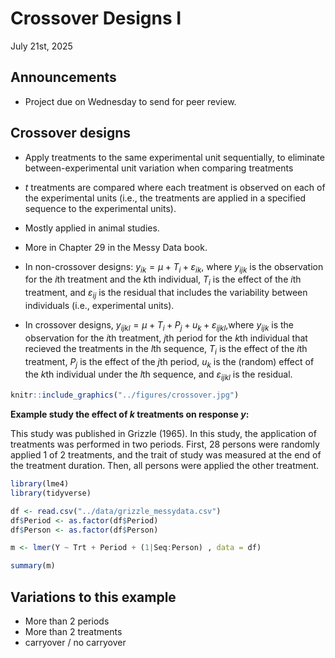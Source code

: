 # Crossover Designs I 
July 21st, 2025  

## Announcements

- Project due on Wednesday to send for peer review. 

## Crossover designs  

- Apply treatments to the same experimental unit sequentially, to eliminate between-experimental unit variation when comparing treatments 
- $t$ treatments are compared where each treatment is observed on each of the experimental units (i.e., the treatments are applied in a specified sequence to the experimental units). 
- Mostly applied in animal studies. 
- More in Chapter 29 in the Messy Data book. 

- In non-crossover designs: $y_{ik} = \mu + T_i+ \varepsilon_{ik}$, where $y_{ijk}$ is the observation for the $i$th treatment and the $k$th individual, $T_i$ is the effect of the $i$th treatment, and $\varepsilon_{ij}$ is the residual that includes the variability between individuals (i.e., experimental units). 
- In crossover designs, $y_{ijkl} = \mu + T_i + P_j + u_k + \varepsilon_{ijkl}$,where $y_{ijk}$ is the observation for the $i$th treatment, $j$th period for the $k$th individual that recieved the treatments in the $l$th sequence, $T_i$ is the effect of the $i$th treatment, $P_j$ is the effect of the $j$th period, $u_k$ is the (random) effect of the $k$th individual under the $l$th sequence, and $\varepsilon_{ijkl}$ is the residual. 


```r
knitr::include_graphics("../figures/crossover.jpg")
```

**Example study the effect of $k$ treatments on response $y$:**

This study was published in Grizzle (1965). 
In this study, the application of treatments was performed in two periods. 
First, 28 persons were randomly applied 1 of 2 treatments, and the trait of study was measured at the end of the treatment duration. 
Then, all persons were applied the other treatment. 

```r
library(lme4)
library(tidyverse)
```


```r
df <- read.csv("../data/grizzle_messydata.csv")
df$Period <- as.factor(df$Period)
df$Person <- as.factor(df$Person)

m <- lmer(Y ~ Trt + Period + (1|Seq:Person) , data = df)

summary(m)
```

## Variations to this example 

- More than 2 periods 
- More than 2 treatments 
- carryover / no carryover




